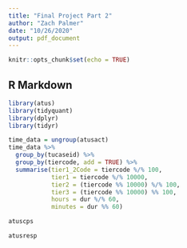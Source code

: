 ```yaml
---
title: "Final Project Part 2"
author: "Zach Palmer"
date: "10/26/2020"
output: pdf_document
---
```


```r
knitr::opts_chunk$set(echo = TRUE)
```

## R Markdown

```r
library(atus)
library(tidyquant)
library(dplyr)
library(tidyr)
```

```r
time_data = ungroup(atusact)
time_data %>% 
  group_by(tucaseid) %>% 
  group_by(tiercode, add = TRUE) %>%
  summarise(tier1_2Code = tiercode %/% 100,
            tier1 = tiercode %/% 10000,
            tier2 = (tiercode %% 10000) %/% 100, 
            tier3 = (tiercode %% 10000) %% 100,
            hours = dur %/% 60,
            minutes = dur %% 60)
```

```r
atuscps
```

```r
atusresp
```

